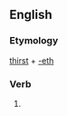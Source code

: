 ==English==

===Etymology===
[[thirst]] + [[-eth]]

===Verb===
{{en-verb form}}

# {{en-archaic third-person singular of|thirst}}